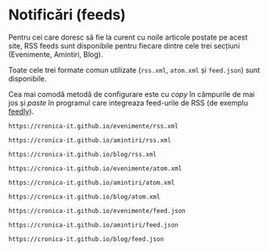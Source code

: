 ---
---

# Notificări (feeds)


Pentru cei care doresc să fie la curent cu noile articole postate
pe acest site, RSS feeds sunt disponibile pentru fiecare dintre cele trei
secțiuni (Evenimente, Amintiri, Blog).

Toate cele trei formate comun utilizate (`rss.xml`, `atom.xml` și `feed.json`)
sunt disponibile.

Cea mai comodă metodă de configurare este cu _copy_ în câmpurile de mai jos
și _paste_ în programul care integreaza feed-urile de RSS
(de exemplu [feedly](https://feedly.com)).

<Tabs>
<TabItem value="RSS">

```text
https://cronica-it.github.io/evenimente/rss.xml
```

```text
https://cronica-it.github.io/amintiri/rss.xml
```

```text
https://cronica-it.github.io/blog/rss.xml
```

</TabItem>
<TabItem value="Atom">

```text
https://cronica-it.github.io/evenimente/atom.xml
```

```text
https://cronica-it.github.io/amintiri/atom.xml
```

```text
https://cronica-it.github.io/blog/atom.xml
```

</TabItem>
<TabItem value="JSON">

```text
https://cronica-it.github.io/evenimente/feed.json
```

```text
https://cronica-it.github.io/amintiri/feed.json
```

```text
https://cronica-it.github.io/blog/feed.json
```

</TabItem>
</Tabs>
